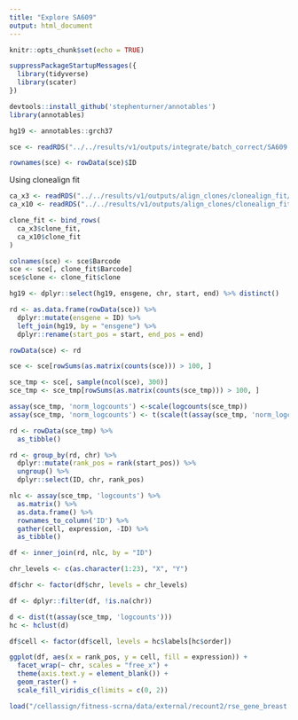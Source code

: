 ```yaml
---
title: "Explore SA609"
output: html_document
---
```


```r
knitr::opts_chunk$set(echo = TRUE)

suppressPackageStartupMessages({
  library(tidyverse)
  library(scater)
})
```

```r
devtools::install_github('stephenturner/annotables')
library(annotables)

hg19 <- annotables::grch37
```


```r
sce <- readRDS("../../results/v1/outputs/integrate/batch_correct/SA609.rds")

rownames(sce) <- rowData(sce)$ID
```

Using clonealign fit


```r
ca_x3 <- readRDS("../../results/v1/outputs/align_clones/clonealign_fit/SA609X3XB01584.rds")
ca_x10 <- readRDS("../../results/v1/outputs/align_clones/clonealign_fit/SA609X10XB02454.rds")
```

```r
clone_fit <- bind_rows(
  ca_x3$clone_fit,
  ca_x10$clone_fit
)

colnames(sce) <- sce$Barcode
sce <- sce[, clone_fit$Barcode]
sce$clone <- clone_fit$clone
```



```r
hg19 <- dplyr::select(hg19, ensgene, chr, start, end) %>% distinct()

rd <- as.data.frame(rowData(sce)) %>% 
  dplyr::mutate(ensgene = ID) %>% 
  left_join(hg19, by = "ensgene") %>% 
  dplyr::rename(start_pos = start, end_pos = end)

rowData(sce) <- rd
```

```r
sce <- sce[rowSums(as.matrix(counts(sce))) > 100, ]
```

```r
sce_tmp <- sce[, sample(ncol(sce), 300)]
sce_tmp <- sce_tmp[rowSums(as.matrix(counts(sce_tmp))) > 100, ]
```


```r
assay(sce_tmp, 'norm_logcounts') <-scale(logcounts(sce_tmp))
assay(sce_tmp, 'norm_logcounts') <- t(scale(t(assay(sce_tmp, 'norm_logcounts'))))
```

```r
rd <- rowData(sce_tmp) %>% 
  as_tibble()

rd <- group_by(rd, chr) %>% 
  dplyr::mutate(rank_pos = rank(start_pos)) %>% 
  ungroup() %>% 
  dplyr::select(ID, chr, rank_pos)
```

```r
nlc <- assay(sce_tmp, 'logcounts') %>% 
  as.matrix() %>% 
  as.data.frame() %>% 
  rownames_to_column('ID') %>% 
  gather(cell, expression, -ID) %>% 
  as_tibble()
```

```r
df <- inner_join(rd, nlc, by = "ID")

chr_levels <- c(as.character(1:23), "X", "Y")

df$chr <- factor(df$chr, levels = chr_levels)

df <- dplyr::filter(df, !is.na(chr))

d <- dist(t(assay(sce_tmp, 'logcounts')))
hc <- hclust(d)

df$cell <- factor(df$cell, levels = hc$labels[hc$order])
```


```r
ggplot(df, aes(x = rank_pos, y = cell, fill = expression)) +
  facet_wrap(~ chr, scales = "free_x") +
  theme(axis.text.y = element_blank()) +
  geom_raster() +
  scale_fill_viridis_c(limits = c(0, 2))
```








```r
load("/cellassign/fitness-scrna/data/external/recount2/rse_gene_breast.Rdata")
```

